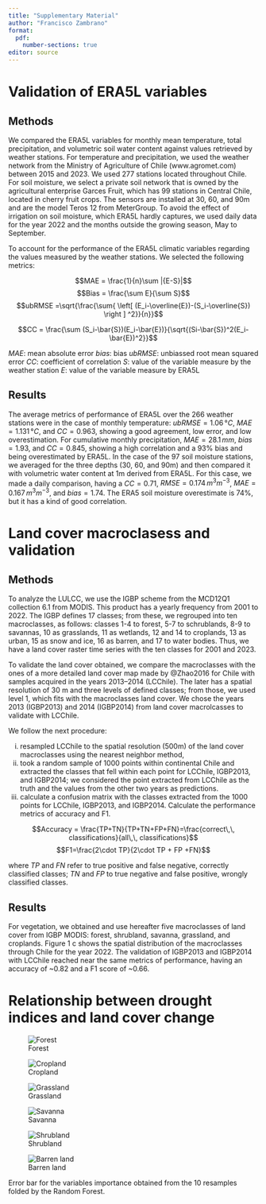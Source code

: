 ```yaml
---
title: "Supplementary Material"
author: "Francisco Zambrano"
format: 
  pdf:
    number-sections: true
editor: source
---
```


# Validation of ERA5L variables 

## Methods 

We compared the ERA5L variables for monthly mean temperature, total precipitation, and volumetric soil water content against values retrieved by weather stations. For temperature and precipitation, we used the weather network from the Ministry of Agriculture of Chile (www.agromet.com) between 2015 and 2023. We used 277 stations located throughout Chile. For soil moisture, we select a private soil network that is owned by the agricultural enterprise Garces Fruit, which has 99 stations in Central Chile, located in cherry fruit crops. The sensors are installed at 30, 60, and 90m and are the model Teros 12 from MeterGroup. To avoid the effect of irrigation on soil moisture, which ERA5L hardly captures, we used daily data for the year 2022 and the months outside the growing season, May to September.

To account for the performance of the ERA5L climatic variables regarding the values measured by the weather stations. We selected the following metrics:

$$MAE = \frac{1}{n}\sum |{E-S}|$$ $$Bias = \frac{\sum E}{\sum S}$$ $$ubRMSE =\sqrt{\frac{\sum{ \left[ (E_i-\overline{E})-(S_i-\overline{S}) \right ] ^2}}{n}}$$

$$CC = \frac{\sum (S_i-\bar{S})(E_i-\bar{E})}{\sqrt{(Si-\bar{S})^2(E_i-\bar{E})^2}}$$

$MAE$: mean absolute error $bias$: bias $ubRMSE$: unbiassed root mean squared error $CC$: coefficient of correlation $S$: value of the variable measure by the weather station $E$: value of the variable measure by ERA5L

## Results

The average metrics of performance of ERA5L over the 266 weather stations were in the case of monthly temperature: $ubRMSE=1.06\,°C$, $MAE=1.131\,°C$, and $CC=0.963$, showing a good agreement, low error, and low overestimation. For cumulative monthly precipitation, $MAE=28.1\,mm$, $bias=1.93$, and $CC=0.845$, showing a high correlation and a 93% bias and being overestimated by ERA5L. In the case of the 97 soil moisture stations, we averaged for the three depths (30, 60, and 90m) and then compared it with volumetric water content at 1m derived from ERA5L. For this case, we made a daily comparison, having a $CC=0.71$, $RMSE=0.174\,m^3m^{-3}$, $MAE=0.167\,m^3m^{-3}$, and $bias=1.74$. The ERA5 soil moisture overestimate is 74%, but it has a kind of good correlation.

# Land cover macroclasess and validation

## Methods

To analyze the LULCC, we use the IGBP scheme from the MCD12Q1 collection 6.1 from MODIS. This product has a yearly frequency from 2001 to 2022. The IGBP defines 17 classes; from these, we regrouped into ten macroclasses, as follows: classes 1-4 to forest, 5-7 to schrublands, 8-9 to savannas, 10 as grasslands, 11 as wetlands, 12 and 14 to croplands, 13 as urban, 15 as snow and ice, 16 as barren, and 17 to water bodies. Thus, we have a land cover raster time series with the ten classes for 2001 and 2023.

To validate the land cover obtained, we compare the macroclasses with the ones of a more detailed land cover map made by @Zhao2016 for Chile with samples acquired in the years 2013–2014 (LCChile). The later has a spatial resolution of 30 m and three levels of defined classes; from those, we used level 1, which fits with the macroclasses land cover. We chose the years 2013 (IGBP2013) and 2014 (IGBP2014) from land cover macrolcasses to validate with LCChile.

We follow the next procedure:

i)  resampled LCChile to the spatial resolution (500m) of the land cover macroclasses using the nearest neighbor method,
ii) took a random sample of 1000 points within continental Chile and extracted the classes that fell within each point for LCChile, IGBP2013, and IGBP2014; we considered the point extracted from LCChile as the truth and the values from the other two years as predictions.
iii) calculate a confusion matrix with the classes extracted from the 1000 points for LCChile, IGBP2013, and IGBP2014. Calculate the performance metrics of accuracy and F1.

$$Accuracy = \frac{TP+TN}{TP+TN+FP+FN}=\frac{correct\,\, classifications}{all\,\, classifications}$$ $$F1=\frac{2\cdot TP}{2\cdot TP + FP +FN}$$

where $TP$ and $FN$ refer to true positive and false negative, correctly classified classes; $TN$ and $FP$ to true negative and false positive, wrongly classified classes.

## Results

For vegetation, we obtained and use hereafter five macroclasses of land cover from IGBP MODIS: forest, shrubland, savanna, grassland, and croplands. Figure 1 c shows the spatial distribution of the macroclasses through Chile for the year 2022. The validation of IGBP2013 and IGBP2014 with LCChile reached near the same metrics of performance, having an accuracy of \~0.82 and a F1 score of \~0.66.

# Relationship between drought indices and land cover change

::: {#fig-varImportance layout-ncol=3}

![Forest](../output/figs/fig_errorbar_resample_random_forest_trends_Forest.png){#fig-varimp_forest}

![Cropland](../output/figs/fig_errorbar_resample_random_forest_trends_Cropland.png){#fig-varimp_crops}

![Grassland](../output/figs/fig_errorbar_resample_random_forest_trends_Grassland.png){#fig-varimp_grass}

![Savanna](../output/figs/fig_errorbar_resample_random_forest_trends_Savanna.png){#fig-varimp_savanna}

![Shrubland](../output/figs/fig_errorbar_resample_random_forest_trends_Shrubland.png){#fig-varimp_shrubs}

![Barren land](../output/figs/fig_errorbar_resample_random_forest_trends_Barren_land.png){#fig-varimp_barren}

Error bar for the variables importance obtained from the 10 resamples folded by the Random Forest.

:::


